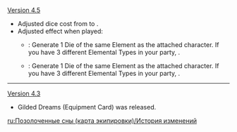{{Change History/Header}}
[[Version 4.5]]
* Adjusted dice cost from {{TCG Cost|3|Unaligned}} to {{TCG Cost|3|Matching}}.
* Adjusted effect when played:
** {{color|Old}}: Generate 1 Die of the same Element as the attached character. If you have 3 different Elemental Types in your party, {{highlight|generate 1 Omni Element in addition to this}}.
** {{color|New}}: Generate 1 Die of the same Element as the attached character. If you have 3 different Elemental Types in your party, {{highlight|generate 2 such Dice instead}}.
----
[[Version 4.3]]
* Gilded Dreams (Equipment Card) was released.
<noinclude>
[[ru:Позолоченные сны (карта экипировки)/История изменений]]
</noinclude>